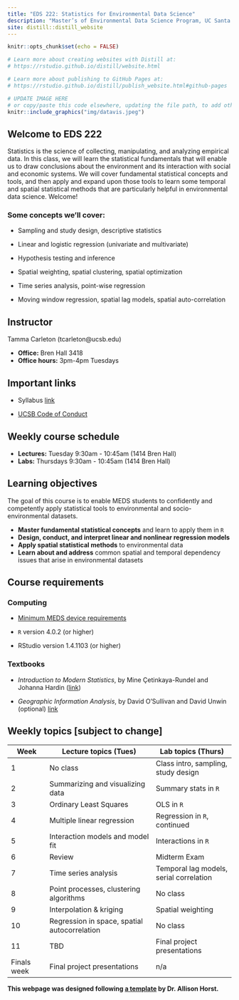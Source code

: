 ```yaml
---
title: "EDS 222: Statistics for Environmental Data Science"
description: "Master’s of Environmental Data Science Program, UC Santa Barbara"
site: distill::distill_website
---
```


```r
knitr::opts_chunk$set(echo = FALSE)

# Learn more about creating websites with Distill at:
# https://rstudio.github.io/distill/website.html

# Learn more about publishing to GitHub Pages at:
# https://rstudio.github.io/distill/publish_website.html#github-pages

```

```r

# UPDATE IMAGE HERE 
# or copy/paste this code elsewhere, updating the file path, to add other images to your site!
knitr::include_graphics("img/datavis.jpeg")
```

## Welcome to EDS 222

Statistics is the science of collecting, manipulating, and analyzing empirical data. In this class, we will learn the statistical fundamentals that will enable us to draw conclusions about the environment and its interaction with social and economic systems. We will cover fundamental statistical concepts and tools, and then apply and expand upon those tools to learn some temporal and spatial statistical methods that are particularly helpful in environmental data science. Welcome!  

### Some concepts we'll cover:

- Sampling and study design, descriptive statistics

- Linear and logistic regression (univariate and multivariate)

- Hypothesis testing and inference

- Spatial weighting, spatial clustering, spatial optimization

- Time series analysis, point-wise regression

- Moving window regression, spatial lag models, spatial auto-correlation 

<!-- <p style="color: #ba5e00"><b>TO UPDATE THIS PAGE:</b> Open and edit the <b>index.Rmd</b> file, in the project root, to delete this placeholder text and customize with your own!</p> 

## Course description

<p style="color: #ba5e00"><b>NOTE:</b> A lot of this home page information can be directly from your syllabus.</p>

Add your course description here. -->

## Instructor

Tamma Carleton (tcarleton\@ucsb.edu)

-   **Office:** Bren Hall 3418
-   **Office hours:** 3pm-4pm Tuesdays

## Important links

-   Syllabus [link](https://www.dropbox.com/s/25d7cbzskz3ucdj/EDS%20222%20Syllabus%20Fall%202021.pdf?dl=0) <!-- (here is the [MEDS optional syllabus template](https://docs.google.com/document/d/1b2CElvwKk-haEA1axY5KvTEBbiSPUf7dIRUNX7gCI6w/edit?usp=sharing)) -->

-   [UCSB Code of Conduct](https://www.sa.ucsb.edu/regulations/student-conduct-code/student-conduct-code)

<!-- -   [Link](https://classroom.github.com/classrooms/89556369-eds222-fall-2021) to course GitHub Classroom -->


## Weekly course schedule

-   **Lectures:** Tuesday 9:30am - 10:45am (1414 Bren Hall)
-   **Labs:** Thursdays 9:30am - 10:45am (1414 Bren Hall)

## Learning objectives

The goal of this course is to enable MEDS students to confidently and competently apply statistical tools to environmental and socio-environmental datasets. 

-   **Master fundamental statistical concepts** and learn to apply them in `R`
-   **Design, conduct, and interpret linear and nonlinear regression models** 
-   **Apply spatial statistical methods** to environmental data
-   **Learn about and address** common spatial and temporal dependency issues that arise in environmental datasets

## Course requirements

### Computing

-   [Minimum MEDS device requirements](https://ucsb-meds.github.io/computer_reqs.html)

-   `R` version 4.0.2 (or higher)

-   RStudio version 1.4.1103 (or higher)

### Textbooks

-   _Introduction to Modern Statistics_, by Mine Çetinkaya-Rundel and Johanna Hardin ([link](https://openintro-ims.netlify.app/))

-   _Geographic Information Analysis_, by David O'Sullivan and David Unwin (optional) [link](https://onlinelibrary.wiley.com/doi/book/10.1002/9780470549094)

## Weekly topics [subject to change] 

| Week | Lecture topics (Tues) | Lab topics (Thurs) |
|------|----------------|------------|
| 1    | No class        | Class intro, sampling, study design        |
| 2    | Summarizing and visualizing data | Summary stats in `R`  |
| 3    |  Ordinary Least Squares        | OLS in `R`     |
| 4    |  Multiple linear regression      | Regression in `R`, continued     |
| 5    | Interaction models and model fit         |   Interactions in `R`  |
| 6    | Review       | Midterm Exam     |
| 7    | Time series analysis       | Temporal lag models, serial correlation     |
| 8    | Point processes, clustering algorithms         | No class     |
| 9    | Interpolation \& kriging         | Spatial weighting     |
| 10   | Regression in space, spatial autocorrelation         |   No class   |
| 11   | TBD         | Final project presentations     |
| Finals week   | Final project presentations         | n/a     |

**This webpage was designed following [a template](https://github.com/allisonhorst/meds-distill-template) by Dr. Allison Horst.**

